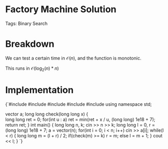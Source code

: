 


<Sidebar moduleId={moduleId} /> 

# Factory Machine Solution

Tags: Binary Search

# Breakdown

We can test a certain time in $\mathcal{O}(n)$, and the function is monotonic. 

This runs in $\mathcal{O}(\log_2(n)*n)$

# Implementation

<div style={{ transform: 'translateX(150px)' }}>
  <SyntaxHighlighter language="cpp" style={okaidia}>
{`#include <cmath>
#include <cstdio>
#include <vector>
#include <iostream> 
#include <algorithm>
using namespace std;

vector<long long> a; 
long long check(long long x) {  
    long long ret = 0; 
    for(int u : a) ret = min(ret + x / u, (long long) 1e18 + 7); 
    return ret; 
}
int main() {
    long long n, k; cin >> n >> k; 
    long long l = 0, r = (long long) 1e18 + 7;
    a = vector<long long>(n); 
    for(int i = 0; i < n; i++) cin >> a[i]; 
    while(l < r) {
        long long m = (l + r) / 2; 
        if(check(m) >= k) r = m; 
        else l = m + 1; 
    }
    cout << l; 
}
`}
  </SyntaxHighlighter>
</div>
